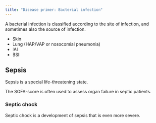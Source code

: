 ```yaml
---
title: "Disease primer: Bacterial infection"
---
```


A bacterial infection is classified according to the site of infection, and sometimes also the source of infection.

* Skin
* Lung (HAP/VAP or nosocomial pneumonia)
* IAI
* BSI

## Sepsis

Sepsis is a special life-threatening state.

The SOFA-score is often used to assess organ failure in septic patients.

### Septic chock

Septic chock is a development of sepsis that is even more severe.
